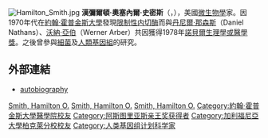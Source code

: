 [[File:Hamilton_Smith.jpg|thumb]]
'''漢彌爾頓·奧塞內爾·史密斯'''（{{lang-en|'''Hamilton Othanel Smith'''}}，{{bd|1931年|8月23日}}），美國[[微生物學|微生物學]]家。因1970年代在[[約翰·霍普金斯大學|約翰·霍普金斯大學]]發現[[限制性内切酶|限制性内切酶]]而與[[丹尼爾·那森斯|丹尼爾·那森斯]]（Daniel Nathans）、[[沃納·亞伯|沃納·亞伯]]（Werner Arber）共因獲得1978年[[諾貝爾生理學或醫學獎|諾貝爾生理學或醫學獎]]。之後曾參與[[細菌|細菌]]及[[人類基因組|人類基因組]]的研究。

== 外部連結 ==
* [http://nobelprize.org/medicine/laureates/1978/smith-autobio.html autobiography] {{Wayback|url=http://nobelprize.org/medicine/laureates/1978/smith-autobio.html |date=20041204183532 }}

{{諾貝爾生理學或醫學獎獲得者 (1976年-2000年)}}
{{阿斯图里亚斯亲王奖获得者|technical-scientific-research}}

{{Authority control}}
{{DEFAULTSORT: Smith, Hamilton}}
[[Category:諾貝爾生理學或醫學獎獲得者|Smith, Hamilton O.]]
[[Category:美國微生物學家|Smith, Hamilton O.]]
[[Category:美國生物學家|Smith, Hamilton O.]]
[[Category:約翰·霍普金斯大學醫學院校友|Category:約翰·霍普金斯大學醫學院校友]]
[[Category:阿斯图里亚斯亲王奖获得者|Category:阿斯图里亚斯亲王奖获得者]]
[[Category:加利福尼亞大學柏克萊分校校友|Category:加利福尼亞大學柏克萊分校校友]]
[[Category:人类基因组计划科学家|Category:人类基因组计划科学家]]